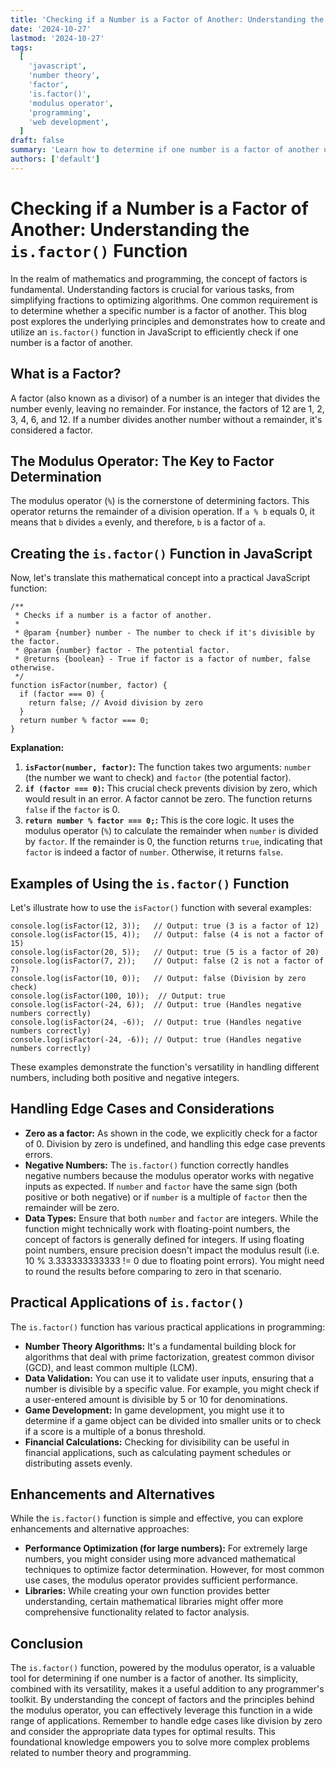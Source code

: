 ```yaml
---
title: 'Checking if a Number is a Factor of Another: Understanding the is.factor() Function'
date: '2024-10-27'
lastmod: '2024-10-27'
tags:
  [
    'javascript',
    'number theory',
    'factor',
    'is.factor()',
    'modulus operator',
    'programming',
    'web development',
  ]
draft: false
summary: 'Learn how to determine if one number is a factor of another using the modulus operator (%) and by creating a reusable is.factor() function in JavaScript. This guide provides a clear explanation, code examples, and practical applications.'
authors: ['default']
---
```


# Checking if a Number is a Factor of Another: Understanding the `is.factor()` Function

In the realm of mathematics and programming, the concept of factors is fundamental. Understanding factors is crucial for various tasks, from simplifying fractions to optimizing algorithms. One common requirement is to determine whether a specific number is a factor of another. This blog post explores the underlying principles and demonstrates how to create and utilize an `is.factor()` function in JavaScript to efficiently check if one number is a factor of another.

## What is a Factor?

A factor (also known as a divisor) of a number is an integer that divides the number evenly, leaving no remainder. For instance, the factors of 12 are 1, 2, 3, 4, 6, and 12. If a number divides another number without a remainder, it's considered a factor.

## The Modulus Operator: The Key to Factor Determination

The modulus operator (`%`) is the cornerstone of determining factors. This operator returns the remainder of a division operation. If `a % b` equals 0, it means that `b` divides `a` evenly, and therefore, `b` is a factor of `a`.

## Creating the `is.factor()` Function in JavaScript

Now, let's translate this mathematical concept into a practical JavaScript function:

```plaintext
/**
 * Checks if a number is a factor of another.
 *
 * @param {number} number - The number to check if it's divisible by the factor.
 * @param {number} factor - The potential factor.
 * @returns {boolean} - True if factor is a factor of number, false otherwise.
 */
function isFactor(number, factor) {
  if (factor === 0) {
    return false; // Avoid division by zero
  }
  return number % factor === 0;
}
```

**Explanation:**

1.  **`isFactor(number, factor)`:** The function takes two arguments: `number` (the number we want to check) and `factor` (the potential factor).
2.  **`if (factor === 0)`:** This crucial check prevents division by zero, which would result in an error. A factor cannot be zero. The function returns `false` if the `factor` is 0.
3.  **`return number % factor === 0;`:** This is the core logic. It uses the modulus operator (`%`) to calculate the remainder when `number` is divided by `factor`. If the remainder is 0, the function returns `true`, indicating that `factor` is indeed a factor of `number`. Otherwise, it returns `false`.

## Examples of Using the `is.factor()` Function

Let's illustrate how to use the `isFactor()` function with several examples:

```plaintext
console.log(isFactor(12, 3));   // Output: true (3 is a factor of 12)
console.log(isFactor(15, 4));   // Output: false (4 is not a factor of 15)
console.log(isFactor(20, 5));   // Output: true (5 is a factor of 20)
console.log(isFactor(7, 2));    // Output: false (2 is not a factor of 7)
console.log(isFactor(10, 0));   // Output: false (Division by zero check)
console.log(isFactor(100, 10));  // Output: true
console.log(isFactor(-24, 6));  // Output: true (Handles negative numbers correctly)
console.log(isFactor(24, -6));  // Output: true (Handles negative numbers correctly)
console.log(isFactor(-24, -6)); // Output: true (Handles negative numbers correctly)
```

These examples demonstrate the function's versatility in handling different numbers, including both positive and negative integers.

## Handling Edge Cases and Considerations

- **Zero as a factor:** As shown in the code, we explicitly check for a factor of 0. Division by zero is undefined, and handling this edge case prevents errors.
- **Negative Numbers:** The `is.factor()` function correctly handles negative numbers because the modulus operator works with negative inputs as expected. If `number` and `factor` have the same sign (both positive or both negative) or if `number` is a multiple of `factor` then the remainder will be zero.
- **Data Types:** Ensure that both `number` and `factor` are integers. While the function might technically work with floating-point numbers, the concept of factors is generally defined for integers. If using floating point numbers, ensure precision doesn't impact the modulus result (i.e. 10 % 3.333333333333 != 0 due to floating point errors). You might need to round the results before comparing to zero in that scenario.

## Practical Applications of `is.factor()`

The `is.factor()` function has various practical applications in programming:

- **Number Theory Algorithms:** It's a fundamental building block for algorithms that deal with prime factorization, greatest common divisor (GCD), and least common multiple (LCM).
- **Data Validation:** You can use it to validate user inputs, ensuring that a number is divisible by a specific value. For example, you might check if a user-entered amount is divisible by 5 or 10 for denominations.
- **Game Development:** In game development, you might use it to determine if a game object can be divided into smaller units or to check if a score is a multiple of a bonus threshold.
- **Financial Calculations:** Checking for divisibility can be useful in financial applications, such as calculating payment schedules or distributing assets evenly.

## Enhancements and Alternatives

While the `is.factor()` function is simple and effective, you can explore enhancements and alternative approaches:

- **Performance Optimization (for large numbers):** For extremely large numbers, you might consider using more advanced mathematical techniques to optimize factor determination. However, for most common use cases, the modulus operator provides sufficient performance.
- **Libraries:** While creating your own function provides better understanding, certain mathematical libraries might offer more comprehensive functionality related to factor analysis.

## Conclusion

The `is.factor()` function, powered by the modulus operator, is a valuable tool for determining if one number is a factor of another. Its simplicity, combined with its versatility, makes it a useful addition to any programmer's toolkit. By understanding the concept of factors and the principles behind the modulus operator, you can effectively leverage this function in a wide range of applications. Remember to handle edge cases like division by zero and consider the appropriate data types for optimal results. This foundational knowledge empowers you to solve more complex problems related to number theory and programming.
